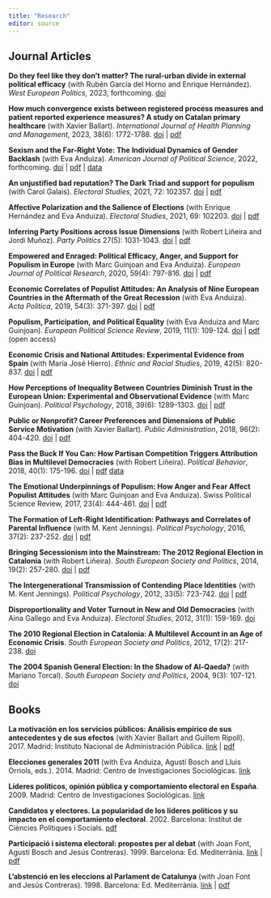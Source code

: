 ---
title: "Research"
editor: source
---

## Journal Articles

**Do they feel like they don’t matter? The rural-urban divide in external political efficacy** (with Rubén García del Horno and Enrique Hernández). *West European Politics*, 2023, forthcoming. [doi](https://doi.org/10.1080/01402382.2023.2261085)

**How much convergence exists between registered process measures and patient reported experience measures? A study on Catalan primary healthcare** (with Xavier Ballart). *International Journal of Health Planning and Management*, 2023, 38(6): 1772-1788. [doi](https://doi.org/10.1002/hpm.3701) | [pdf](https://ddd.uab.cat/record/283666)

**Sexism and the Far-Right Vote: The Individual Dynamics of Gender Backlash** (with Eva Anduiza). *American Journal of Political Science*, 2022, forthcoming. [doi](https://doi.org/10.1111/ajps.12759) | [pdf](https://ddd.uab.cat/record/275413) | [data](https://doi.org/10.7910/DVN/A11CD5)

**An unjustified bad reputation? The Dark Triad and support for populism** (with Carol Galais). _Electoral Studies_, 2021, 72: 102357. [doi](https://doi.org/10.1016/j.electstud.2021.102357) | [pdf](https://ddd.uab.cat/record/249247)

**Affective Polarization and the Salience of Elections** (with Enrique Hernández and Eva Anduiza). _Electoral Studies_, 2021, 69: 102203. [doi](https://doi.org/10.1016/j.electstud.2020.102203) | [pdf](https://ddd.uab.cat/record/238023)

**Inferring Party Positions across Issue Dimensions** (with Robert Liñeira and Jordi Muñoz). _Party Politics_ 27(5): 1031-1043. [doi](https://doi.org/10.1177/1354068820912653) | [pdf](https://ddd.uab.cat/record/286802)

**Empowered and Enraged: Political Efficacy, Anger, and Support for Populism in Europe** (with Marc Guinjoan and Eva Anduiza). _European Journal of Political Research_, 2020, 59(4): 797-816. [doi](https://doi.org/10.1111/1475-6765.12374) | [pdf](https://ddd.uab.cat/record/259034)

**Economic Correlates of Populist Attitudes: An Analysis of Nine European Countries in the Aftermath of the Great Recession** (with Eva Anduiza). _Acta Politica_, 2019, 54(3): 371-397. [doi](https://dx.doi.org/10.1057/s41269-017-0068-7) | [pdf](https://ddd.uab.cat/record/259039)

**Populism, Participation, and Political Equality** (with Eva Anduiza and Marc Guinjoan). _European Political Science Review_, 2019, 11(1): 109-124. [doi](https://dx.doi.org/10.1017/S1755773918000243) | [pdf](https://ddd.uab.cat/record/258418) (open access)

**Economic Crisis and National Attitudes: Experimental Evidence from Spain** (with María José Hierro). _Ethnic and Racial Studies_, 2019, 42(5): 820-837. [doi](https://dx.doi.org/10.1080/01419870.2018.1432873) | [pdf](https://ddd.uab.cat/record/287311)

**How Perceptions of Inequality Between Countries Diminish Trust in the European Union: Experimental and Observational Evidence** (with Marc Guinjoan). _Political Psychology_, 2018, 39(6): 1289-1303. [doi](https://dx.doi.org/10.1111/pops.12541) | [pdf]()

**Public or Nonprofit? Career Preferences and Dimensions of Public Service Motivation** (with Xavier Ballart). _Public Administration_, 2018, 96(2): 404-420. [doi](https://dx.doi.org/10.1111/padm.12403) | [pdf](https://ddd.uab.cat/record/287344)

**Pass the Buck If You Can: How Partisan Competition Triggers Attribution Bias in Multilevel Democracies** (with Robert Liñeira). _Political Behavior_, 2018, 40(1): 175-196. [doi](https://dx.doi.org/10.1007/s11109-017-9409-5) | [pdf](https://ddd.uab.cat/record/287333) [data](https://doi.org/10.7910/DVN/XZJP2J)

**The Emotional Underpinnings of Populism: How Anger and Fear Affect Populist Attitudes** (with Marc Guinjoan and Eva Anduiza). Swiss Political Science Review, 2017, 23(4): 444-461. [doi](https://dx.doi.org/10.1111/spsr.12261) | [pdf](https://ddd.uab.cat/record/259037)

**The Formation of Left-Right Identification: Pathways and Correlates of Parental Influence** (with M. Kent Jennings). _Political Psychology_, 2016, 37(2): 237-252. [doi](http://dx.doi.org/10.1111/pops.12243) | [pdf](https://ddd.uab.cat/record/287182)

**Bringing Secessionism into the Mainstream: The 2012 Regional Election in Catalonia** (with Robert Liñeira). _South European Society and Politics_, 2014, 19(2): 257-280. [doi](https://dx.doi.org/10.1080/13608746.2014.910324) | [pdf](https://ddd.uab.cat/record/287135)

**The Intergenerational Transmission of Contending Place Identities** (with M. Kent Jennings). _Political Psychology_, 2012, 33(5): 723-742. [doi](https://dx.doi.org/10.1111/j.1467-9221.2012.00894.x) | [pdf](https://ddd.uab.cat/record/287143)

**Disproportionality and Voter Turnout in New and Old Democracies** (with Aina Gallego and Eva Anduiza). _Electoral Studies_, 2012, 31(1): 159-169. [doi](https://dx.doi.org/10.1016/j.electstud.2011.10.004)

**The 2010 Regional Election in Catalonia: A Multilevel Account in an Age of Economic Crisis**. _South European Society and Politics_, 2012, 17(2): 217-238. [doi](https://dx.doi.org/10.1080/13608746.2011.589140)

**The 2004 Spanish General Election: In the Shadow of Al-Qaeda?** (with Mariano Torcal). _South European Society and Politics_, 2004, 9(3): 107-121. [doi](https://dx.doi.org/10.1080/1360874042000271889)


## Books

**La motivación en los servicios públicos: Análisis empírico de sus antecedentes y de sus efectos** (with Xavier Ballart and Guillem Ripoll). 2017. Madrid: Instituto Nacional de Administración Pública. [link](https://www.libreriavirtuali.com/inicio/La-motivaci%C3%B3n-en-los-servicios-p%C3%BAblicos-An%C3%A1lisis-emp%C3%ADrico-de-sus-antecedentes-y-de-sus-efectos-p78918989) |  [pdf](https://www.inap.es/documents/10136/1704743/PagInicia-La-motivacion-de-los-servicios-publicos.pdf/dce4b129-0f0b-400d-0a40-dae1b36be96c)

**Elecciones generales 2011** (with Eva Anduiza, Agustí Bosch and Lluis Orriols, eds.). 2014. Madrid: Centro de Investigaciones Sociológicas. [link](https://libreria.cis.es/libros/elecciones-generales-2011/9788474766370/)

**Líderes políticos, opinión pública y comportamiento electoral en España**. 2009. Madrid: Centro de Investigaciones Sociológicas. [link](https://libreria.cis.es/libros/lideres-politicos-opinion-publica-y-comportamiento-electoral-en-espana/9788474764796/)

**Candidatos y electores. La popularidad de los líderes políticos y su impacto en el comportamiento electoral**. 2002. Barcelona: Institut de Ciències Polítiques i Socials. [pdf](https://www.icps.cat/archivos/GPM/GPM4Rico.pdf)

**Participació i sistema electoral: propostes per al debat** (with Joan Font, Agustí Bosch and Jesús Contreras). 1999. Barcelona: Ed. Mediterrània. [link](https://fundaciobofill.cat/publicacions/participacio-i-sistema-electoral-propostes-al-debat) | [pdf](https://fundaciobofill.cat/uploads/docs/s/9/3/8/g/h/4/i/1/pol_25.pdf)

**L’abstenció en les eleccions al Parlament de Catalunya** (with Joan Font and Jesús Contreras). 1998. Barcelona: Ed. Mediterrània. [link](https://fundaciobofill.cat/publicacions/labstencio-en-les-eleccions-al-parlament-de-catalunya) | [pdf](https://fundaciobofill.cat/uploads/docs/t/t/i/p/c/d/4/1/8/pol_23.pdf)

